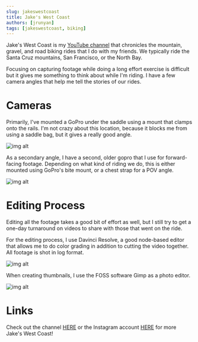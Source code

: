 ---
slug: jakeswestcoast
title: Jake's West Coast
authors: [jrunyan]
tags: [jakeswestcoast, biking]
---

Jake's West Coast is my [YouTube channel](https://www.youtube.com/@jakeswestcoast) that chronicles the mountain, gravel, and road biking rides that I do with my friends.
We typically ride the Santa Cruz mountains, San Francisco, or the North Bay. 

Focusing on capturing footage while doing a long effort exercise is difficult but it gives me something to think about while I'm riding. I have a few camera angles that help me tell the stories of our rides.

# Cameras

Primarily, I've mounted a GoPro under the saddle using a mount that clamps onto the rails. I'm not crazy about this location, because it blocks me from using a saddle bag, but it gives a really good angle.

![img alt](@site/projects/2024-02-15-jakes-west-coast/front_camera.png)

As a secondary angle, I have a second, older gopro that I use for forward-facing footage. Depending on what kind of riding we do, this is either mounted using GoPro's bite mount, or a chest strap for a POV angle.

![img alt](@site/projects/2024-02-15-jakes-west-coast/back_camera.png)

# Editing Process

Editing all the footage takes a good bit of effort as well, but I still try to get a one-day turnaround on videos to share with those that went on the ride. 

For the editing process, I use Davinci Resolve, a good node-based editor that allows me to do color grading in addition to cutting the video together. All footage is shot in log format.

![img alt](@site/projects/2024-02-15-jakes-west-coast/davinci.png)

When creating thumbnails, I use the FOSS software Gimp as a photo editor. 

![img alt](@site/projects/2024-02-15-jakes-west-coast/gimp.png)

# Links

Check out the channel [HERE](https://www.youtube.com/@jakeswestcoast) or the Instagram account [HERE](https://www.instagram.com/jakeswestcoast/) for more Jake's West Coast!